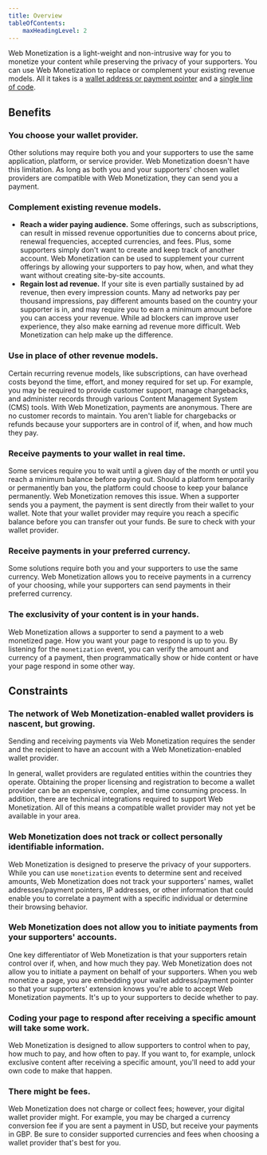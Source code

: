 ```yaml
---
title: Overview
tableOfContents:
    maxHeadingLevel: 2
---
```



Web Monetization is a light-weight and non-intrusive way for you to monetize your content while preserving the privacy of your supporters. You can use Web Monetization to replace or complement your existing revenue models. All it takes is a [wallet address or payment pointer](/resources/wallets) and a [single line of code](/experiment/link-element).

## Benefits

### You choose your wallet provider.

Other solutions may require both you and your supporters to use the same application, platform, or service provider. Web Monetization doesn't have this limitation. As long as both you and your supporters' chosen wallet providers are compatible with Web Monetization, they can send you a payment.

### Complement existing revenue models.

* **Reach a wider paying audience.** Some offerings, such as subscriptions, can result in missed revenue opportunities due to concerns about price, renewal frequencies, accepted currencies, and fees. Plus, some supporters simply don't want to create and keep track of another account. Web Monetization can be used to supplement your current offerings by allowing your supporters to pay how, when, and what they want without creating site-by-site accounts.
* **Regain lost ad revenue.** If your site is even partially sustained by ad revenue, then every impression counts. Many ad networks pay per thousand impressions, pay different amounts based on the country your supporter is in, and may require you to earn a minimum amount before you can access your revenue. While ad blockers can improve user experience, they also make earning ad revenue more difficult. Web Monetization can help make up the difference.

### Use in place of other revenue models.

Certain recurring revenue models, like subscriptions, can have overhead costs beyond the time, effort, and money required for set up. For example, you may be required to provide customer support, manage chargebacks, and administer records through various Content Management System (CMS) tools. With Web Monetization, payments are anonymous. There are no customer records to maintain. You aren't liable for chargebacks or refunds because your supporters are in control of if, when, and how much they pay.

### Receive payments to your wallet in real time.

Some services require you to wait until a given day of the month or until you reach a minimum balance before paying out. Should a platform temporarily or permanently ban you, the platform could choose to keep your balance permanently. Web Monetization removes this issue. When a supporter sends you a payment, the payment is sent directly from their wallet to your wallet. Note that your wallet provider may require you reach a specific balance before you can transfer out your funds. Be sure to check with your wallet provider.

### Receive payments in your preferred currency.

Some solutions require both you and your supporters to use the same currency. Web Monetization allows you to receive payments in a currency of your choosing, while your supporters can send payments in their preferred currency.

### The exclusivity of your content is in your hands.

Web Monetization allows a supporter to send a payment to a web monetized page. How you want your page to respond is up to you. By listening for the `monetization` event, you can verify the amount and currency of a payment, then programmatically show or hide content or have your page respond in some other way.

## Constraints

### The network of Web Monetization-enabled wallet providers is nascent, but growing.

Sending and receiving payments via Web Monetization requires the sender and the recipient to have an account with a Web Monetization-enabled wallet provider.

In general, wallet providers are regulated entities within the countries they operate. Obtaining the proper licensing and registration to become a wallet provider can be an expensive, complex, and time consuming process. In addition, there are technical integrations required to support Web Monetization. All of this means a compatible wallet provider may not yet be available in your area.

### Web Monetization does not track or collect personally identifiable information.

Web Monetization is designed to preserve the privacy of your supporters. While you can use `monetization` events to determine sent and received amounts, Web Monetization does not track your supporters' names, wallet addresses/payment pointers, IP addresses, or other information that could enable you to correlate a payment with a specific individual or determine their browsing behavior.

### Web Monetization does not allow you to initiate payments from your supporters' accounts.

One key differentiator of Web Monetization is that your supporters retain control over if, when, and how much they pay. Web Monetization does not allow you to initiate a payment on behalf of your supporters. When you web monetize a page, you are embedding your wallet address/payment pointer so that your supporters' extension knows you're able to accept Web Monetization payments. It's up to your supporters to decide whether to pay.

### Coding your page to respond after receiving a specific amount will take some work.

Web Monetization is designed to allow supporters to control when to pay, how much to pay, and how often to pay. If you want to, for example, unlock exclusive content after receiving a specific amount, you'll need to add your own code to make that happen.

### There might be fees.

Web Monetization does not charge or collect fees; however, your digital wallet provider might. For example, you may be charged a currency conversion fee if you are sent a payment in USD, but receive your payments in GBP. Be sure to consider supported currencies and fees when choosing a wallet provider that's best for you.